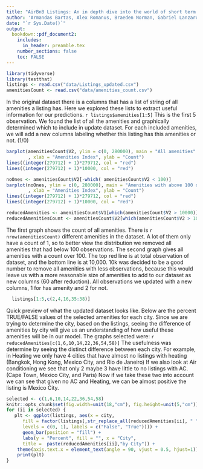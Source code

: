 ```yaml
---
title: "AirBnB Listings: An in depth dive into the world of short term sublets"
author: 'Armandas Bartas, Alex Romanus, Braeden Norman, Gabriel Lanzaro'
date: "`r Sys.Date()`"
output: 
  bookdown::pdf_document2:
    includes:
      in_header: preamble.tex
    number_sections: false
    toc: FALSE
---
```



```r
library(tidyverse)
library(testthat)
listings <- read.csv("data/Listings_updated.csv")
amenitiesCount <- read.csv("data/amenities_count.csv")
```






::: {.solbox data-latex=""}


\maketitle
\section{Exploring Amenities}
In the original dataset there is a columns that has a list of string of all amenities a listing has. Here we explored these lists to extract useful information for our predictions.\newline
`r listings$amenities[1:5]`\newline
This is the first 5 observation. We found the list of all the amenities and graphically determined which to include in update dataset. For each included amenities, we will add a new columns labeling whether this listing has this amenities or not. (1/0)

```r

barplot(amenitiesCount$V2, ylim = c(0, 280000), main = "All amenities"
        , xlab = "Amenities Index", ylab = "Count")
lines((integer(279712) + 1)*279712, col = "red")
lines((integer(279712) + 1)*10000, col = "red")

noOnes <- amenitiesCount$V2[-which( amenitiesCount$V2 < 100)]
barplot(noOnes, ylim = c(0, 280000), main = "Amenities with above 100 observations"
        , xlab = "Amenities Index", ylab = "Count")
lines((integer(279712) + 1)*279712, col = "red")
lines((integer(279712) + 1)*10000, col = "red")

reducedAmenities <- amenitiesCount$V1[which(amenitiesCount$V2 > 10000)]
reducedAmenitiesCount <- amenitiesCount$V2[which(amenitiesCount$V2 > 10000)]
```



The first graph shows the count of all amenities. There is `r nrow(amenitiesCount)` different amenities in the dataset. A lot of them only have a count of 1, so to better view the distribution we removed all amenities that had below 100 observations. The second graph gives all amenities with a count over 100. The top red line is at total observation of dataset, and the bottom line is at 10,000. 10k was decided to be a good number to remove all amenities with less observations, because this would leave us with a more reasonable size of amenities to add to our dataset as new columns (60 after reduction). All observations we updated with a new columns, 1 for has amenity and 2 for not. 
```r
  listings[1:5,c(2,4,16,35:38)]
```

Quick preview of what the updated dataset looks like.\newline
Below are the percent TRUE/FALSE values of the selected amenities for each city. Since we are trying to determine the city, based on the listings, seeing the difference of amenities by city will give us an understanding of how useful these amenities will be in our model. The graphs selected were: \newline
`r reducedAmenities[c(1,6,10,14,22,36,54,58)]` \newline
The usefulness was determine by seeing the distinct difference between each city. For example, in Heating we only have 4 cities that have almost no listings with heating (Bangkok, Hong Kong, Mexico City, and Rio de Janeiro) If we also look at Air conditioning we see that only 2 maybe 3 have little to no listings with AC. (Cape Town, Mexico City, and Paris) Now if we take these two into account we can see that given no AC and Heating, we can be almost positive the listing is Mexico City. 


```r
selected <- c(1,6,10,14,22,36,54,58)
knitr::opts_chunk$set(fig.width=unit(18,"cm"), fig.height=unit(5,"cm"))
for (ii in selected) {
   plt <- ggplot(listings, aes(x = city, 
      fill = factor(listings[,str_replace_all(reducedAmenities[ii], " ", ".")],
      levels = c(0, 1), labels = c("False", "True")))) +
      geom_bar(position = "fill") +
      labs(y = "Percent", fill = "", x = "City", 
      title =  paste(reducedAmenities[ii],"by City")) +
    theme(axis.text.x = element_text(angle = 90, vjust = 0.5, hjust=1))
    print(plt)
}


```





:::

